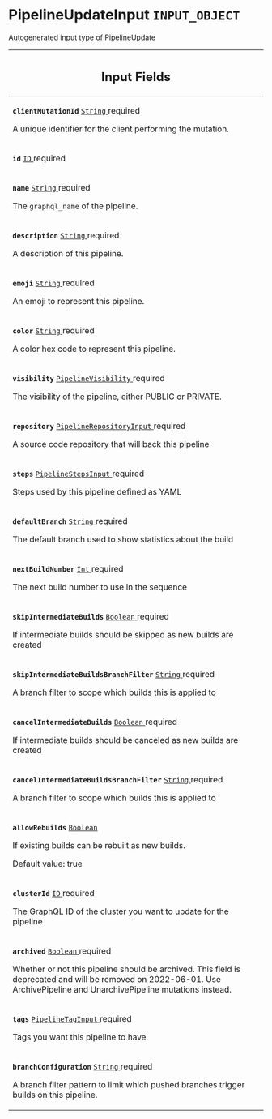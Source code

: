 <!--
  _____   ____    _   _  ____ _______   ______ _____ _____ _______
  |  __  / __   |  | |/ __ __   __| |  ____|  __ _   _|__   __|
  | |  | | |  | | |  | | |  | | | |    | |__  | |  | || |    | |
  | |  | | |  | | | . ` | |  | | | |    |  __| | |  | || |    | |
  | |__| | |__| | | |  | |__| | | |    | |____| |__| || |_   | |
  |_____/ ____/  |_| _|____/  |_|    |______|_____/_____|  |_|
  This file is auto-generated by script/generate_graphql_api_content.sh,
  please build the schema.json by running `rails api:graph:export`
  with https://github.com/buildkite/buildkite/,
  replace the content in data/graphql_data_schema.json
  and run the generation script `./scripts/generate-graphql-api-content.sh`.
-->
<!-- vale off -->
<h1 class="has-pills" data-algolia-exclude>
  PipelineUpdateInput
  <span class="pill pill--input_object pill--normal-case pill--large"><code>INPUT_OBJECT</code></span>
</h1>
<!-- vale on -->

<p>Autogenerated input type of PipelineUpdate</p>

<table class="responsive-table responsive-table--single-column-rows">
  <thead>
    <th>
      <h2 data-algolia-exclude>Input Fields</h2>
    </th>
  </thead>
  <tbody>
    <tr>
      <td>
        <p>
          <strong>
            <code>clientMutationId</code>
          </strong>
          <a
            href="/docs/apis/graphql/schemas/scalar/string"
            class="pill pill--scalar pill--normal-case pill--medium"
            title="Go to SCALAR String"
          >
            <code>String</code>
          </a>
          <span class="pill pill--required pill--normal-case pill--medium">
            required
          </span>
        </p>
        <p>A unique identifier for the client performing the mutation.</p>
      </td>
    </tr>
    <tr>
      <td>
        <p>
          <strong>
            <code>id</code>
          </strong>
          <a
            href="/docs/apis/graphql/schemas/scalar/id"
            class="pill pill--scalar pill--normal-case pill--medium"
            title="Go to SCALAR ID"
          >
            <code>ID</code>
          </a>
          <span class="pill pill--required pill--normal-case pill--medium">
            required
          </span>
        </p>
      </td>
    </tr>
    <tr>
      <td>
        <p>
          <strong>
            <code>name</code>
          </strong>
          <a
            href="/docs/apis/graphql/schemas/scalar/string"
            class="pill pill--scalar pill--normal-case pill--medium"
            title="Go to SCALAR String"
          >
            <code>String</code>
          </a>
          <span class="pill pill--required pill--normal-case pill--medium">
            required
          </span>
        </p>
        <p>
          The <code>graphql_name</code> of the pipeline.
        </p>
      </td>
    </tr>
    <tr>
      <td>
        <p>
          <strong>
            <code>description</code>
          </strong>
          <a
            href="/docs/apis/graphql/schemas/scalar/string"
            class="pill pill--scalar pill--normal-case pill--medium"
            title="Go to SCALAR String"
          >
            <code>String</code>
          </a>
          <span class="pill pill--required pill--normal-case pill--medium">
            required
          </span>
        </p>
        <p>A description of this pipeline.</p>
      </td>
    </tr>
    <tr>
      <td>
        <p>
          <strong>
            <code>emoji</code>
          </strong>
          <a
            href="/docs/apis/graphql/schemas/scalar/string"
            class="pill pill--scalar pill--normal-case pill--medium"
            title="Go to SCALAR String"
          >
            <code>String</code>
          </a>
          <span class="pill pill--required pill--normal-case pill--medium">
            required
          </span>
        </p>
        <p>An emoji to represent this pipeline.</p>
      </td>
    </tr>
    <tr>
      <td>
        <p>
          <strong>
            <code>color</code>
          </strong>
          <a
            href="/docs/apis/graphql/schemas/scalar/string"
            class="pill pill--scalar pill--normal-case pill--medium"
            title="Go to SCALAR String"
          >
            <code>String</code>
          </a>
          <span class="pill pill--required pill--normal-case pill--medium">
            required
          </span>
        </p>
        <p>A color hex code to represent this pipeline.</p>
      </td>
    </tr>
    <tr>
      <td>
        <p>
          <strong>
            <code>visibility</code>
          </strong>
          <a
            href="/docs/apis/graphql/schemas/enum/pipelinevisibility"
            class="pill pill--enum pill--normal-case pill--medium"
            title="Go to ENUM PipelineVisibility"
          >
            <code>PipelineVisibility</code>
          </a>
          <span class="pill pill--required pill--normal-case pill--medium">
            required
          </span>
        </p>
        <p>The visibility of the pipeline, either PUBLIC or PRIVATE.</p>
      </td>
    </tr>
    <tr>
      <td>
        <p>
          <strong>
            <code>repository</code>
          </strong>
          <a
            href="/docs/apis/graphql/schemas/input_object/pipelinerepositoryinput"
            class="pill pill--input_object pill--normal-case pill--medium"
            title="Go to INPUT_OBJECT PipelineRepositoryInput"
          >
            <code>PipelineRepositoryInput</code>
          </a>
          <span class="pill pill--required pill--normal-case pill--medium">
            required
          </span>
        </p>
        <p>A source code repository that will back this pipeline</p>
      </td>
    </tr>
    <tr>
      <td>
        <p>
          <strong>
            <code>steps</code>
          </strong>
          <a
            href="/docs/apis/graphql/schemas/input_object/pipelinestepsinput"
            class="pill pill--input_object pill--normal-case pill--medium"
            title="Go to INPUT_OBJECT PipelineStepsInput"
          >
            <code>PipelineStepsInput</code>
          </a>
          <span class="pill pill--required pill--normal-case pill--medium">
            required
          </span>
        </p>
        <p>Steps used by this pipeline defined as YAML</p>
      </td>
    </tr>
    <tr>
      <td>
        <p>
          <strong>
            <code>defaultBranch</code>
          </strong>
          <a
            href="/docs/apis/graphql/schemas/scalar/string"
            class="pill pill--scalar pill--normal-case pill--medium"
            title="Go to SCALAR String"
          >
            <code>String</code>
          </a>
          <span class="pill pill--required pill--normal-case pill--medium">
            required
          </span>
        </p>
        <p>The default branch used to show statistics about the build</p>
      </td>
    </tr>
    <tr>
      <td>
        <p>
          <strong>
            <code>nextBuildNumber</code>
          </strong>
          <a
            href="/docs/apis/graphql/schemas/scalar/int"
            class="pill pill--scalar pill--normal-case pill--medium"
            title="Go to SCALAR Int"
          >
            <code>Int</code>
          </a>
          <span class="pill pill--required pill--normal-case pill--medium">
            required
          </span>
        </p>
        <p>The next build number to use in the sequence</p>
      </td>
    </tr>
    <tr>
      <td>
        <p>
          <strong>
            <code>skipIntermediateBuilds</code>
          </strong>
          <a
            href="/docs/apis/graphql/schemas/scalar/boolean"
            class="pill pill--scalar pill--normal-case pill--medium"
            title="Go to SCALAR Boolean"
          >
            <code>Boolean</code>
          </a>
          <span class="pill pill--required pill--normal-case pill--medium">
            required
          </span>
        </p>
        <p>
          If intermediate builds should be skipped as new builds are created
        </p>
      </td>
    </tr>
    <tr>
      <td>
        <p>
          <strong>
            <code>skipIntermediateBuildsBranchFilter</code>
          </strong>
          <a
            href="/docs/apis/graphql/schemas/scalar/string"
            class="pill pill--scalar pill--normal-case pill--medium"
            title="Go to SCALAR String"
          >
            <code>String</code>
          </a>
          <span class="pill pill--required pill--normal-case pill--medium">
            required
          </span>
        </p>
        <p>A branch filter to scope which builds this is applied to</p>
      </td>
    </tr>
    <tr>
      <td>
        <p>
          <strong>
            <code>cancelIntermediateBuilds</code>
          </strong>
          <a
            href="/docs/apis/graphql/schemas/scalar/boolean"
            class="pill pill--scalar pill--normal-case pill--medium"
            title="Go to SCALAR Boolean"
          >
            <code>Boolean</code>
          </a>
          <span class="pill pill--required pill--normal-case pill--medium">
            required
          </span>
        </p>
        <p>
          If intermediate builds should be canceled as new builds are created
        </p>
      </td>
    </tr>
    <tr>
      <td>
        <p>
          <strong>
            <code>cancelIntermediateBuildsBranchFilter</code>
          </strong>
          <a
            href="/docs/apis/graphql/schemas/scalar/string"
            class="pill pill--scalar pill--normal-case pill--medium"
            title="Go to SCALAR String"
          >
            <code>String</code>
          </a>
          <span class="pill pill--required pill--normal-case pill--medium">
            required
          </span>
        </p>
        <p>A branch filter to scope which builds this is applied to</p>
      </td>
    </tr>
    <tr>
      <td>
        <p>
          <strong>
            <code>allowRebuilds</code>
          </strong>
          <a
            href="/docs/apis/graphql/schemas/scalar/boolean"
            class="pill pill--scalar pill--normal-case pill--medium"
            title="Go to SCALAR Boolean"
          >
            <code>Boolean</code>
          </a>
        </p>
        <p>If existing builds can be rebuilt as new builds.</p>
        <p>Default value: true</p>
      </td>
    </tr>
    <tr>
      <td>
        <p>
          <strong>
            <code>clusterId</code>
          </strong>
          <a
            href="/docs/apis/graphql/schemas/scalar/id"
            class="pill pill--scalar pill--normal-case pill--medium"
            title="Go to SCALAR ID"
          >
            <code>ID</code>
          </a>
          <span class="pill pill--required pill--normal-case pill--medium">
            required
          </span>
        </p>
        <p>The GraphQL ID of the cluster you want to update for the pipeline</p>
      </td>
    </tr>
    <tr>
      <td>
        <p>
          <strong>
            <code>archived</code>
          </strong>
          <a
            href="/docs/apis/graphql/schemas/scalar/boolean"
            class="pill pill--scalar pill--normal-case pill--medium"
            title="Go to SCALAR Boolean"
          >
            <code>Boolean</code>
          </a>
          <span class="pill pill--required pill--normal-case pill--medium">
            required
          </span>
        </p>
        <p>
          Whether or not this pipeline should be archived. This field is
          deprecated and will be removed on 2022-06-01. Use ArchivePipeline and
          UnarchivePipeline mutations instead.
        </p>
      </td>
    </tr>
    <tr>
      <td>
        <p>
          <strong>
            <code>tags</code>
          </strong>
          <a
            href="/docs/apis/graphql/schemas/input_object/pipelinetaginput"
            class="pill pill--input_object pill--normal-case pill--medium"
            title="Go to INPUT_OBJECT PipelineTagInput"
          >
            <code>PipelineTagInput</code>
          </a>
          <span class="pill pill--required pill--normal-case pill--medium">
            required
          </span>
        </p>
        <p>Tags you want this pipeline to have</p>
      </td>
    </tr>
    <tr>
      <td>
        <p>
          <strong>
            <code>branchConfiguration</code>
          </strong>
          <a
            href="/docs/apis/graphql/schemas/scalar/string"
            class="pill pill--scalar pill--normal-case pill--medium"
            title="Go to SCALAR String"
          >
            <code>String</code>
          </a>
          <span class="pill pill--required pill--normal-case pill--medium">
            required
          </span>
        </p>
        <p>
          A branch filter pattern to limit which pushed branches trigger builds
          on this pipeline.
        </p>
      </td>
    </tr>
  </tbody>
</table>

